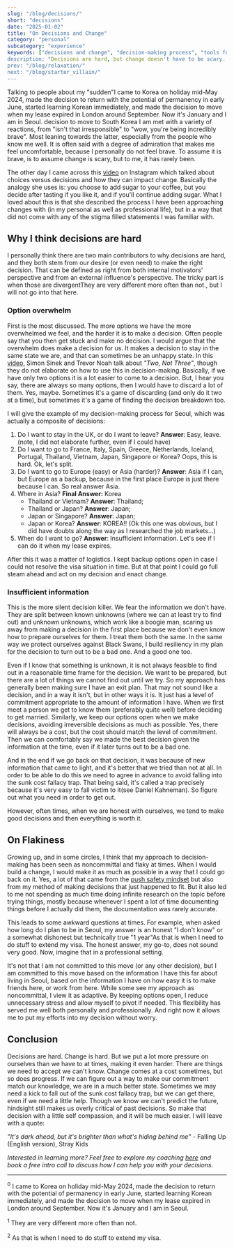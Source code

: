 ```yaml
---
slug: "/blog/decisions/"
short: "decisions"
date: "2025-01-02"
title: "On Decisions and Change"
category: "personal"
subcategory: "experience"
keywords: ["decisions and change", "decision-making process", "tools for decision making", "overcoming option overwhelm", "decision paralysis", "sunk cost fallacy", making big life decisions", "adapting to change", "decisions with insufficient information", "moving to South Korea", "life in Seoul", "change and progress", "how to make hard decisions", "decision-making strategies", "personal growth through change", "flexibility in decision-making", "decision resilience"]
description: "Decisions are hard, but change doesn't have to be scary. Explore how embracing flexibility, managing uncertainty, and practicing self-compassion can lead to better choices and personal growth."
prev: "/blog/relaxation/"
next: "/blog/starter_villain/"
---
```



Talking to people about my "sudden"<Footnote presentation="0">I came to Korea on holiday mid-May 2024, made the decision to return with the potential of permanency in early June, started learning Korean immediately, and made the decision to move when my lease expired in London around September. Now it's January and I am in Seoul.</Footnote> decision to move to South Korea I am met with a variety of reactions, from "isn't that irresponsible" to "wow, you're being incredibly brave". Most leaning towards the latter, especially from the people who know me well. It is often said with a degree of admiration that makes me feel uncomfortable, because I personally do not feel brave. To assume it is brave, is to assume change is scary, but to me, it has rarely been.

The other day I came across this [video](https://www.instagram.com/reel/DEFFHT4vxI5/?igsh=Z2EyMG9xMW44Nnkw) on Instagram which talked about choices versus decisions and how they can impact change. Basically the analogy she uses is: you choose to add sugar to your coffee, but you decide after tasting if you like it, and if you'll continue adding sugar. What I loved about this is that she described the process I have been approaching changes with (in my personal as well as professional life), but in a way that did not come with any of the stigma filled statements I was familiar with. 

## Why I think decisions are hard

I personally think there are two main contributors to why decisions are hard, and they both stem from our desire (or even need) to make the right decision. That can be defined as right from both internal motivators' perspective and from an external influence's perspective. The tricky part is when those are divergent<Footnote presentation="1">They are very different more often than not.</Footnote>, but I will not go into that here.

### Option overwhelm

First is the most discussed. The more options we have the more overwhelmed we feel, and the harder it is to make a decision. Often people say that you then get stuck and make no decision. I would argue that the overwhelm does make a decision for us. It makes a decision to stay in the same state we are, and that can sometimes be an unhappy state. In this [video](https://youtube.com/shorts/FfpVRoGYZIE), Simon Sinek and Trevor Noah talk about _"Two, Not Three"_, though they do not elaborate on how to use this in decision-making. Basically, if we have only two options it is a lot easier to come to a decision. But, I hear you say, there are always so many options, then I would have to discard a lot of them. Yes, maybe. Sometimes it's a game of discarding (and only do it two at a time), but sometimes it's a game of finding the decision breakdown too.

I will give the example of my decision-making process for Seoul, which was actually a composite of decisions:
1. Do I want to stay in the UK, or do I want to leave? **Answer**: Easy, leave. (note, I did not elaborate further, even if I could have)
2. Do I want to go to France, Italy, Spain, Greece, Netherlands, Iceland, Portugal, Thailand, Vietnam, Japan, Singapore or Korea? Oops, this is hard. Ok, let's split. 
3. Do I want to go to Europe (easy) or Asia (harder)? **Answer**: Asia if I can, but Europe as a backup, because in the first place Europe is just there because I can. So real answer Asia. 
4. Where in Asia? **Final Answer:** Korea
    - Thailand or Vietnam? **Answer**: Thailand; 
    - Thailand or Japan? **Answer**: Japan;
    - Japan or Singapore? **Answer**: Japan;
    - Japan or Korea? **Answer**: KOREA!! (Ok this one was obvious, but I did have doubts along the way as I researched the job markets...)
5. When do I want to go? **Answer**: Insufficient information. Let's see if I can do it when my lease expires. 

After this it was a matter of logistics. I kept backup options open in case I could not resolve the visa situation in time. But at that point I could go full steam ahead and act on my decision and enact change. 

### Insufficient information

This is the more silent decision killer. We fear the information we don't have. They are split between known unknowns (where we can at least try to find out) and unknown unknowns, which work like a boogie man, scaring us away from making a decision in the first place because we don't even know how to prepare ourselves for them. I treat them both the same. In the same way we protect ourselves against Black Swans, I build resiliency in my plan for the decision to turn out to be a bad one. And a good one too.

Even if I know that something is unknown, it is not always feasible to find out in a reasonable time frame for the decision. We want to be prepared, but there are a lot of things we cannot find out until we try. So my approach has generally been making sure I have an exit plan. That may not sound like a decision, and in a way it isn't, but in other ways it is. It just has a level of commitment appropriate to the amount of information I have. When we first meet a person we get to know them (preferably quite well) before deciding to get married. Similarly, we keep our options open when we make decisions, avoiding irreversible decisions as much as possible. Yes, there will always be a cost, but the cost should match the level of commitment. Then we can comfortably say we made the best decision given the information at the time, even if it later turns out to be a bad one. 

And in the end if we go back on that decision, it was because of new information that came to light, and it's better that we tried than not at all. In order to be able to do this we need to agree in advance to avoid falling into the sunk cost fallacy trap. That being said, it's called a trap precisely because it's very easy to fall victim to it(see Daniel Kahneman). So figure out what you need in order to get out.

However, often times, when we are honest with ourselves, we tend to make good decisions and then everything is worth it. 

## On Flakiness

Growing up, and in some circles, I think that my approach to decision-making has been seen as noncommittal and flaky at times. When I would build a change, I would make it as much as possible in a way that I could go back on it. Yes, a lot of that came from the [push safety mindset](/blog/forwards_compatibility/) but also from my method of making decisions that just happened to fit. But it also led to me not spending as much time doing infinite research on the topic before trying things, mostly because whenever I spent a lot of time documenting things before I actually did them, the documentation was rarely accurate.

This leads to some awkward questions at times. For example, when asked how long do I plan to be in Seoul, my answer is an honest "I don't know" or a somewhat dishonest but technically true "1 year"<Footnote presentation="2">As that is when I need to do stuff to extend my visa</Footnote>. The honest answer, my go-to, does not sound very good. Now, imagine that in a professional setting. 

It's not that I am not committed to this move (or any other decision), but I am committed to this move based on the information I have this far about living in Seoul, based on the information I have on how easy it is to make friends here, or work from here. While some see my approach as noncommittal, I view it as adaptive. By keeping options open, I reduce unnecessary stress and allow myself to pivot if needed. This flexibility has served me well both personally and professionally. And right now it allows me to put my efforts into my decision without worry.

## Conclusion

Decisions are hard. Change is hard. But we put a lot more pressure on ourselves than we have to at times, making it even harder. There are things we need to accept we can't know. Change comes at a cost sometimes, but so does progress. If we can figure out a way to make our commitment match our knowledge, we are in a much better state. Sometimes we may need a kick to fall out of the sunk cost fallacy trap, but we can get there, even if we need a little help. Though we know we can't predict the future, hindsight still makes us overly critical of past decisions. So make that decision with a little self compassion, and it will be much easier. I will leave with a quote:

_"It's dark ahead, but it's brighter than what's hiding behind me"_ - Falling Up (English version), Stray Kids

_Interested in learning more? Feel free to explore my coaching [here](/coaching/) and book a free intro call to discuss how I can help you with your decisions._

---
<sup>0</sup> I came to Korea on holiday mid-May 2024, made the decision to return with the potential of permanency in early June, started learning Korean immediately, and made the decision to move when my lease expired in London around September. Now it's January and I am in Seoul.

<sup>1</sup> They are very different more often than not.

<sup>2</sup> As that is when I need to do stuff to extend my visa.